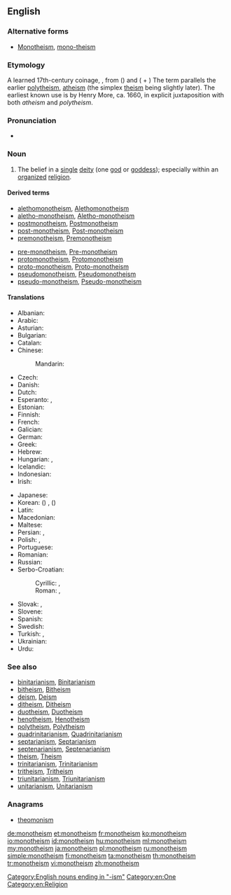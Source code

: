 {{wikipedia}}
{{wikiquote}}
==English==

===Alternative forms===
* [[Monotheism]], [[mono-theism]]

===Etymology===
A learned 17th-century coinage, {{prefix|mono|theism}}, from ({{term|μονός||one|tr=monós|lang=grc}}) and ({{term|θεός||god, [[deity]]|tr=theós|lang=grc}} + {{term|lang=grc|-ισμός|tr=-ismos}}) The term parallels the earlier [[polytheism]], [[atheism]] (the simplex [[theism]] being slightly later).
The earliest known use is by Henry More, ca. 1660, in explicit juxtaposition with both ''atheism'' and ''polytheism''.

===Pronunciation===
* {{audio|en-us-monotheism.ogg|Audio (US)}}

===Noun===
{{en-noun}}

# The belief in a [[single]] [[deity]] (one [[god]] or [[goddess]]); especially within an [[organize]]d [[religion]].

====Derived terms====
{{rel-top3|Terms derived from ''monotheism''}}
* [[alethomonotheism]], [[Alethomonotheism]]
* [[aletho-monotheism]], [[Aletho-monotheism]]
* [[postmonotheism]], [[Postmonotheism]]
* [[post-monotheism]], [[Post-monotheism]]
* [[premonotheism]], [[Premonotheism]]
{{rel-mid}}
* [[pre-monotheism]], [[Pre-monotheism]]
* [[protomonotheism]], [[Protomonotheism]]
* [[proto-monotheism]], [[Proto-monotheism]]
* [[pseudomonotheism]], [[Pseudomonotheism]]
* [[pseudo-monotheism]], [[Pseudo-monotheism]]
{{rel-bottom}}

====Translations====
{{trans-top|belief in one God}}
* Albanian: {{t|sq|monoteizmi}}
* Arabic: {{t|ar|توحيدية|tr=tawħidiyyä|f}}
* Asturian: {{t|ast|monoteísmu|m}}
* Bulgarian: {{t|bg|монотеизъм|m}}
* Catalan: {{t|ca|monoteisme|m}}
* Chinese:
*: Mandarin: {{t+|cmn|一神教|tr=yishenjiao}}
* Czech: {{t|cs|monoteismus|m}}
* Danish: {{t|da|monoteisme}}
* Dutch: {{t|nl|monotheïsme|n}}
* Esperanto: {{t|eo|monoteismo}}, {{t|eo|unudiismo}}
* Estonian: {{t|et|monoteism}}
* Finnish: {{t+|fi|monoteismi}}
* French: {{t+|fr|monothéisme|m}}
* Galician: {{t|gl|monoteísmo|m}}
* German: {{t+|de|Monotheismus|m}}
* Greek: {{t+|el|μονοθεϊσμός|tr=monotheïsmós}}
* Hebrew: {{t|he|מונותאיזם}}
* Hungarian: {{t+|hu|egyistenhit}}, {{t+|hu|monoteizmus}}
* Icelandic: {{t|is|eingyðistrú}}
* Indonesian: {{t+|id|monoteisme}}
* Irish: {{t|ga|aondiachas|m}}
{{trans-mid}}
* Japanese: {{t+|ja|一神教|tr=いっしんきょう, isshinkyō}}
* Korean: {{t+|ko|일신교|tr=ilsingyo}} ({{t+|ko|一神教}}) {{qualifier|in a specific faith}}, {{t|ko|일신론|tr=ilsinron}} ({{t|ko|一神論}}) {{qualifier|general}}
* Latin: {{t|la|monotheïsmus|m}}
* Macedonian: {{t|mk|монотеизам|m}}
* Maltese: {{t|mt|monoteiżmu|m}}
* Persian: {{t|fa|یکتاپرستی|tr=yektāparasti}}, {{t+|fa|توحید|tr=touhid}}
* Polish: {{t+|pl|monoteizm|m}}, {{t+|pl|jedynobóstwo|n}}
* Portuguese: {{t+|pt|monoteísmo|m}}
* Romanian: {{t+|ro|monoteism}}
* Russian: {{t+|ru|монотеизм|m}}
* Serbo-Croatian:
*: Cyrillic: {{t|sh|монотеизам|m}}, {{t|sh|једнобоштво|n}}
*: Roman: {{t|sh|monoteizam|m}}, {{t|sh|jednoboštvo|n}}
* Slovak: {{t|sk|monoteizmus|m}}, {{t|sk|jednobožstvo|n}}
* Slovene: {{t+|sl|monoteizem|m}}
* Spanish: {{t+|es|monoteísmo|m}}
* Swedish: {{t+|sv|monoteism}}
* Turkish: {{t+|tr|tektanrıcılık}}, {{t+|tr|monoteizm}}
* Ukrainian: {{t|uk|монотеїзм|m}}
* Urdu: {{t|ur|توحید|tr=tau<u>h</u>īd|f}}
{{trans-bottom}}

===See also===
* [[binitarianism]], [[Binitarianism]]
* [[bitheism]], [[Bitheism]]
* [[deism]], [[Deism]]
* [[ditheism]], [[Ditheism]]
* [[duotheism]], [[Duotheism]]
* [[henotheism]], [[Henotheism]]
* [[polytheism]], [[Polytheism]]
* [[quadrinitarianism]], [[Quadrinitarianism]]
* [[septarianism]], [[Septarianism]]
* [[septenarianism]], [[Septenarianism]]
* [[theism]], [[Theism]]
* [[trinitarianism]], [[Trinitarianism]]
* [[tritheism]], [[Tritheism]]
* [[triunitarianism]], [[Triunitarianism]]
* [[unitarianism]], [[Unitarianism]]

===Anagrams===
* [[theomonism#English|theomonism]]

[[Category:English nouns ending in "-ism"]]
[[Category:en:One]]
[[Category:en:Religion]]

[[de:monotheism]]
[[et:monotheism]]
[[fr:monotheism]]
[[ko:monotheism]]
[[io:monotheism]]
[[id:monotheism]]
[[hu:monotheism]]
[[ml:monotheism]]
[[my:monotheism]]
[[ja:monotheism]]
[[pl:monotheism]]
[[ru:monotheism]]
[[simple:monotheism]]
[[fi:monotheism]]
[[ta:monotheism]]
[[th:monotheism]]
[[tr:monotheism]]
[[vi:monotheism]]
[[zh:monotheism]]